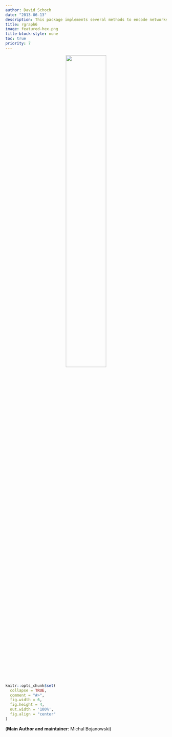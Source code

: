 ```yaml
---
author: David Schoch
date: "2013-06-13"
description: This package implements several methods to encode networks as Encode network data as strings of printable ASCII characters.
title: rgraph6
image: featured-hex.png
title-block-style: none
toc: true
priority: 7
---
```

<p style="text-align:center;">
<img src="featured-hex.png" width="50%">
</p>

```r
knitr::opts_chunk$set(
  collapse = TRUE,
  comment = "#>",
  fig.width = 6,
  fig.height = 4,
  out.width = '100%',
  fig.align = "center" 
)
```

(**Main Author and maintainer**: Michal Bojanowski)  


